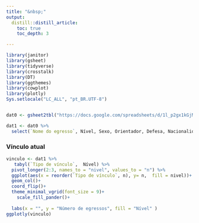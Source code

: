 ```yaml
---
title: "&nbsp;"
output:
  distill::distill_article:
    toc: true
    toc_depth: 3

---
```


```r

library(janitor)
library(gsheet)
library(tidyverse)
library(crosstalk)
library(DT)
library(ggthemes)
library(cowplot)
library(plotly)
Sys.setlocale("LC_ALL", "pt_BR.UTF-8")


dat0 <- gsheet2tbl("https://docs.google.com/spreadsheets/d/1l_p2gx1kGjMypej5dKscw2wzugaRNUkuzFEc38qfk8E/edit?usp=sharing")

dat1 <- dat0 %>% 
  select(`Nome do egresso`, Nível, Sexo, Orientador, Defesa, Nacionalidade, `Tipo de vínculo`) 

```


### Vínculo atual

```r
vinculo <- dat1 %>% 
   tabyl(`Tipo de vínculo`,  Nível) %>% 
  pivot_longer(2:3, names_to = "nivel", values_to = "n") %>% 
  ggplot(aes(x = reorder(`Tipo de vínculo`, n), y= n,  fill = nivel))+
  geom_col()+
  coord_flip()+
  theme_minimal_vgrid(font_size = 9)+
    scale_fill_pander()+
  
  labs(x = "", y = "Número de egressos", fill = "Nível" )
ggplotly(vinculo)
```
